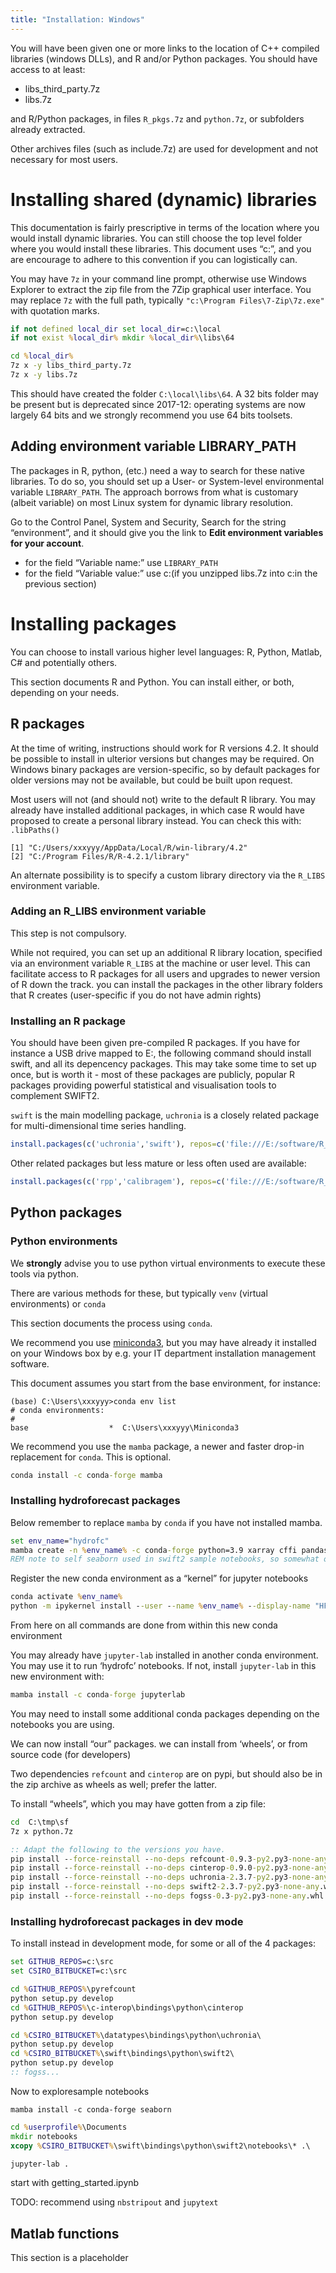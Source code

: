 ```yaml
---
title: "Installation: Windows"
---
```


You will have been given one or more links to the location of C++ compiled libraries (windows DLLs), and R and/or Python packages. You should have access to at least:

* libs_third_party.7z
* libs.7z

and R/Python packages, in files `R_pkgs.7z` and `python.7z`, or subfolders already extracted.

Other archives files (such as include.7z) are used for development and not necessary for most users.

# Installing shared (dynamic) libraries

This documentation is fairly prescriptive in terms of the location where you would install dynamic libraries. You can still choose the top level folder where you would install these libraries. This document uses "c:\local", and you are encourage to adhere to this convention if you can logistically can.

You may have `7z` in your command line prompt, otherwise use Windows Explorer to extract the zip file from the 7Zip graphical user interface. You may replace `7z` with the full path, typically `"c:\Program Files\7-Zip\7z.exe"` with quotation marks.

```bat
if not defined local_dir set local_dir=c:\local
if not exist %local_dir% mkdir %local_dir%\libs\64

cd %local_dir%
7z x -y libs_third_party.7z
7z x -y libs.7z
```

This should have created the folder `C:\local\libs\64`. A 32 bits folder may be present but is deprecated since 2017-12: operating systems are now largely 64 bits and we strongly recommend you use 64 bits toolsets.

## Adding environment variable LIBRARY_PATH

The packages in R, python, (etc.) need a way to search for these native libraries. To do so, you should set up a User- or System-level environmental variable `LIBRARY_PATH`. The approach borrows from what is customary (albeit variable) on most Linux system for dynamic library resolution.

Go to the Control Panel, System and Security\System, Search for the string "environment", and it should give you the link to **Edit environment variables for your account**.

* for the field "Variable name:" use `LIBRARY_PATH`
* for the field "Variable value:" use c:\local\libs  (if you unzipped libs.7z into c:\local in the previous section)

# Installing packages

You can choose to install various higher level languages: R, Python, Matlab, C# and potentially others.

This section documents R and Python. You can install either, or both, depending on your needs.

## R packages

At the time of writing, instructions should work for R versions 4.2. It should be possible to install in ulterior versions but changes may be required. On Windows binary packages are version-specific, so by default packages for older versions may not be available, but could be built upon request.

Most users will not (and should not) write to the default R library. You may already have installed additional packages, in which case R would have proposed to create a personal library instead. You can check this with: `.libPaths()`

```
[1] "C:/Users/xxxyyy/AppData/Local/R/win-library/4.2"
[2] "C:/Program Files/R/R-4.2.1/library"             
```

An alternate possibility is to specify a custom library directory via the `R_LIBS` environment variable.

### Adding an R_LIBS environment variable

This step is not compulsory.

While not required, you can set up an additional R library location, specified via an environment variable `R_LIBS` at the machine or user level. This can facilitate access to R packages for all users and upgrades to newer version of R down the track. you can install the packages in the other library folders that R creates (user-specific if you do not have admin rights)

### Installing an R package

You should have been given pre-compiled R packages. If you have for instance a USB drive mapped to E:, the following command should install swift, and all its depencency packages. This may take some time to set up once, but is worth it - most of these packages are publicly, popular R packages providing powerful statistical and visualisation tools to complement SWIFT2.

`swift` is the main modelling package, `uchronia` is a closely related package for multi-dimensional time series handling. 

```R
install.packages(c('uchronia','swift'), repos=c('file:///E:/software/R_pkgs', 'https://cran.csiro.au'), type='win.binary')
```

Other related packages but less mature or less often used are available:

```R
install.packages(c('rpp','calibragem'), repos=c('file:///E:/software/R_pkgs', 'https://cran.csiro.au'), type='win.binary')
```

## Python packages

### __Python environments__

We **strongly** advise you to use python virtual environments to execute these tools via python.

There are various methods for these, but typically `venv` (virtual environments) or `conda`

This section documents the process using `conda`.

We recommend you use [miniconda3](https://docs.conda.io/en/latest/miniconda.html), but you may have already it installed on your Windows box by e.g. your IT department installation management software.

This document assumes you start from the base environment, for instance:

```text
(base) C:\Users\xxxyyy>conda env list
# conda environments:
#
base                  *  C:\Users\xxxyyy\Miniconda3
```

We recommend you use the `mamba` package, a newer and faster drop-in replacement for `conda`. This is optional.

```bat
conda install -c conda-forge mamba
```

### __Installing hydroforecast packages__

Below remember to replace `mamba` by `conda` if you have not installed mamba.

```bat
set env_name="hydrofc"
mamba create -n %env_name% -c conda-forge python=3.9 xarray cffi pandas numpy matplotlib ipykernel jsonpickle netcdf4 seaborn
REM note to self seaborn used in swift2 sample notebooks, so somewhat optional.
```

Register the new conda environment as a "kernel" for jupyter notebooks

```bat
conda activate %env_name%
python -m ipykernel install --user --name %env_name% --display-name "HFC"
```

From here on all commands are done from within this new conda environment

You may already have `jupyter-lab` installed in another conda environment. You may use it to run 'hydrofc' notebooks. If not, install `jupyter-lab` in this new environment with:

```bat
mamba install -c conda-forge jupyterlab
```

You may need to install some additional conda packages depending on the notebooks you are using.

We can now install "our" packages. we can install from 'wheels', or from source code (for developers)

Two dependencies `refcount` and `cinterop` are on pypi, but should also be in the zip archive as wheels as well; prefer the latter.

To install "wheels", which you may have gotten from a zip file:

```bat
cd  C:\tmp\sf
7z x python.7z

:: Adapt the following to the versions you have.
pip install --force-reinstall --no-deps refcount-0.9.3-py2.py3-none-any.whl
pip install --force-reinstall --no-deps cinterop-0.9.0-py2.py3-none-any.whl
pip install --force-reinstall --no-deps uchronia-2.3.7-py2.py3-none-any.whl
pip install --force-reinstall --no-deps swift2-2.3.7-py2.py3-none-any.whl
pip install --force-reinstall --no-deps fogss-0.3-py2.py3-none-any.whl
```

### __Installing hydroforecast packages in dev mode__

To install instead in development mode, for some or all of the 4 packages:

```bat
set GITHUB_REPOS=c:\src
set CSIRO_BITBUCKET=c:\src
```

```bat
cd %GITHUB_REPOS%\pyrefcount
python setup.py develop
cd %GITHUB_REPOS%\c-interop\bindings\python\cinterop
python setup.py develop

cd %CSIRO_BITBUCKET%\datatypes\bindings\python\uchronia\
python setup.py develop
cd %CSIRO_BITBUCKET%\swift\bindings\python\swift2\
python setup.py develop
:: fogss...
```

Now to exploresample notebooks

`mamba install -c conda-forge seaborn`

```bat
cd %userprofile%\Documents
mkdir notebooks
xcopy %CSIRO_BITBUCKET%\swift\bindings\python\swift2\notebooks\* .\

jupyter-lab .
```

start with getting_started.ipynb

TODO: recommend using `nbstripout` and `jupytext`

## Matlab functions

This section is a placeholder
